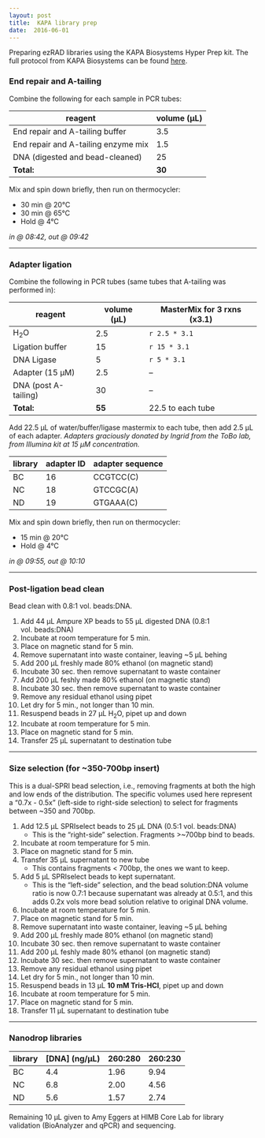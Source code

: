 ```yaml
---
layout: post
title:  KAPA library prep
date:  2016-06-01
---
```


Preparing ezRAD libraries using the KAPA Biosystems Hyper Prep kit. The full protocol from KAPA Biosystems can be found [here](https://www.kapabiosystems.com/document/kapa-hyper-prep-kit-tds/?dl=1).

### End repair and A-tailing
Combine the following for each sample in PCR tubes:

| reagent | volume (µL) |
| ------- | ----------- |
| End repair and A-tailing buffer | 3.5 |
| End repair and A-tailing enzyme mix | 1.5 |
| DNA (digested and bead-cleaned) | 25 |
| **Total:** | **30** |

Mix and spin down briefly, then run on thermocycler:

* 30 min @ 20°C
* 30 min @ 65°C
* Hold @ 4°C

*in @ 08:42, out @ 09:42*

***

### Adapter ligation

Combine the following in PCR tubes (same tubes that A-tailing was performed in):

| reagent | volume (µL) | MasterMix for 3 rxns (x3.1) |
| ------- | ----------- | --------------------------- |
| H<sub>2</sub>O  | 2.5 | `r 2.5 * 3.1` |
| Ligation buffer | 15  | `r 15 * 3.1` |
| DNA Ligase      |   5 | `r 5 * 3.1` |
| Adapter (15 µM) | 2.5 | -- |
| DNA (post A-tailing) | 30 | -- |
| **Total:**      | **55**  | 22.5 to each tube |

Add 22.5 µL of water/buffer/ligase mastermix to each tube, then add 2.5 µL of each adapter. *Adapters graciously donated by Ingrid from the ToBo lab, from Illumina kit at 15 µM concentration.*

| library | adapter ID | adapter sequence |
| ------- | ---------- | ---------------- |
| BC      | 16         | CCGTCC(C)        |
| NC      | 18         | GTCCGC(A)        |
| ND      | 19         | GTGAAA(C)        |

Mix and spin down briefly, then run on thermocycler:

* 15 min @ 20°C
* Hold @ 4°C

*in @ 09:55, out @ 10:10*

***

### Post-ligation bead clean

Bead clean with 0.8:1 vol. beads:DNA.

1. Add 44 µL Ampure XP beads to 55 µL digested DNA (0.8:1 vol. beads:DNA)
2. Incubate at room temperature for 5 min.
3. Place on magnetic stand for 5 min.
4. Remove supernatant into waste container, leaving ~5 µL behing
5. Add 200 µL freshly made 80% ethanol (on magnetic stand)
6. Incubate 30 sec. then remove supernatant to waste container
7. Add 200 µL feshly made 80% ethanol (on magnetic stand)
8. Incubate 30 sec. then remove supernatant to waste container
9. Remove any residual ethanol using pipet
10. Let dry for 5 min., not longer than 10 min.
11. Resuspend beads in 27 µL H<sub>2</sub>O, pipet up and down
12. Incubate at room temperature for 5 min.
13. Place on magnetic stand for 5 min.
14. Transfer 25 µL supernatant to destination tube

***

### Size selection (for ~350-700bp insert)

This is a dual-SPRI bead selection, i.e., removing fragments at both the high and low ends of the distribution. The specific volumes used here represent a "0.7x - 0.5x" (left-side to right-side selection) to select for fragments between ~350 and 700bp.

1. Add 12.5 µL SPRIselect beads to 25 µL DNA (0.5:1 vol. beads:DNA)
    + This is the "right-side" selection. Fragments >~700bp bind to beads.
2. Incubate at room temperature for 5 min.
3. Place on magnetic stand for 5 min.
4. Transfer 35 µL supernatant to new tube
    + This contains fragments < 700bp, the ones we want to keep.
5. Add 5 µL SPRIselect beads to kept supernatant.
    + This is the "left-side" selection, and the bead solution:DNA volume ratio is now 0.7:1 because supernatant was already at 0.5:1, and this adds 0.2x vols more bead solution relative to original DNA volume.
6. Incubate at room temperature for 5 min.
7. Place on magnetic stand for 5 min.
8. Remove supernatant into waste container, leaving ~5 µL behing
9. Add 200 µL freshly made 80% ethanol (on magnetic stand)
10. Incubate 30 sec. then remove supernatant to waste container
11. Add 200 µL feshly made 80% ethanol (on magnetic stand)
12. Incubate 30 sec. then remove supernatant to waste container
13. Remove any residual ethanol using pipet
14. Let dry for 5 min., not longer than 10 min.
15. Resuspend beads in 13 µL **10 mM Tris-HCl**, pipet up and down
16. Incubate at room temperature for 5 min.
17. Place on magnetic stand for 5 min.
18. Transfer 11 µL supernatant to destination tube

***

### Nanodrop libraries

| library | [DNA] (ng/µL) | 260:280 | 260:230 |
| ------- | ------------- | ------- | ------- |
| BC | 4.4 | 1.96 | 9.94 |
| NC | 6.8 | 2.00 | 4.56 |
| ND | 5.6 | 1.57 | 2.74 |

Remaining 10 µL given to Amy Eggers at HIMB Core Lab for library validation (BioAnalyzer and qPCR) and sequencing.
    


